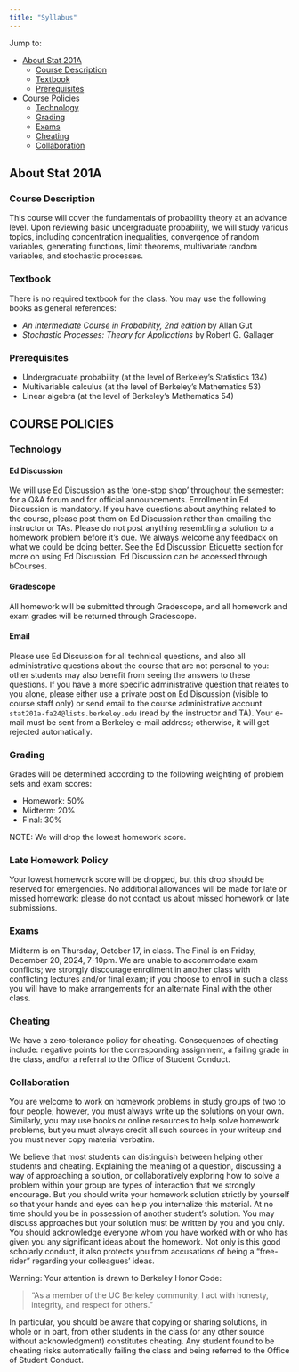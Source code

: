 ```yaml
---
title: "Syllabus"
---
```


Jump to:

- [About Stat 201A](#about)
  - [Course Description](#course)
  - [Textbook](#textbook)
  - [Prerequisites](#prerequisites)
- [Course Policies](#course)
  - [Technology](#technology)
  - [Grading](#grading)
  - [Exams](#exams)
  - [Cheating](#cheating)
  - [Collaboration](#collaboration)

## About Stat 201A

### Course Description

This course will cover the fundamentals of probability theory at an advance level.  Upon reviewing basic undergraduate probability, we will study various topics, including concentration inequalities, convergence of random variables, generating functions, limit theorems, multivariate random variables, and stochastic processes.

### Textbook

There is no required textbook for the class.  You may use the following books as general references:

- *An Intermediate Course in Probability, 2nd edition* by Allan Gut
- *Stochastic Processes: Theory for Applications* by Robert G. Gallager

### Prerequisites

- Undergraduate probability (at the level of Berkeley’s Statistics 134)
- Multivariable calculus (at the level of Berkeley’s Mathematics 53) 
- Linear algebra (at the level of Berkeley’s Mathematics 54)

## COURSE POLICIES

### Technology

#### Ed Discussion

We will use Ed Discussion as the 'one-stop shop' throughout the semester: for a Q&A forum and for official announcements. Enrollment in Ed Discussion is mandatory. If you have questions about anything related to the course, please post them on Ed Discussion rather than emailing the instructor or TAs. Please do not post anything resembling a solution to a homework problem before it's due. We always welcome any feedback on what we could be doing better. See the Ed Discussion Etiquette section for more on using Ed Discussion. Ed Discussion can be accessed through bCourses.

#### Gradescope

All homework will be submitted through Gradescope, and all homework and exam grades will be returned through Gradescope.

#### Email

Please use Ed Discussion for all technical questions, and also all administrative questions about the course that are not personal to you: other students may also benefit from seeing the answers to these questions. If you have a more specific administrative question that relates to you alone, please either use a private post on Ed Discussion (visible to course staff only) or send email to the course administrative account `stat201a-fa24@lists.berkeley.edu`  (read by the instructor and TA).  Your e-mail must be sent from a Berkeley e-mail address; otherwise, it will get rejected automatically.

### Grading

Grades will be determined according to the following weighting of problem sets and exam scores:

- Homework: 50%
- Midterm: 20%
- Final: 30%

NOTE: We will drop the lowest homework score.

### Late Homework Policy
Your lowest homework score will be dropped, but this drop should be reserved for emergencies. No additional allowances will be made for late or missed homework: please do not contact us about missed homework or late submissions.

### Exams

Midterm is on Thursday, October 17, in class.  The Final is on Friday, December 20, 2024, 7-10pm. We are unable to accommodate exam conflicts; we strongly discourage enrollment in another class with conflicting lectures and/or final exam; if you choose to enroll in such a class you will have to make arrangements for an alternate Final with the other class.  

### Cheating

We have a zero-tolerance policy for cheating. Consequences of cheating include: negative points for the corresponding assignment, a failing grade in the class, and/or a referral to the Office of Student Conduct.

### Collaboration

You are welcome to work on homework problems in study groups of two to four people; however, you must always write up the solutions on your own. Similarly, you may use books or online resources to help solve homework problems, but you must always credit all such sources in your writeup and you must never copy material verbatim.

We believe that most students can distinguish between helping other students and cheating. Explaining the meaning of a question, discussing a way of approaching a solution, or collaboratively exploring how to solve a problem within your group are types of interaction that we strongly encourage. But you should write your homework solution strictly by yourself so that your hands and eyes can help you internalize this material. At no time should you be in possession of another student's solution. You may discuss approaches but your solution must be written by you and you only. You should acknowledge everyone whom you have worked with or who has given you any significant ideas about the homework. Not only is this good scholarly conduct, it also protects you from accusations of being a "free-rider" regarding your colleagues' ideas.

Warning: Your attention is drawn to Berkeley Honor Code: 

> “As a member of the UC Berkeley community, I act with honesty, integrity, and respect for others.”

In particular, you should be aware that copying or sharing solutions, in whole or in part, from other students in the class (or any other source without acknowledgment) constitutes cheating.  Any student found to be cheating risks automatically failing the class and being referred to the Office of Student Conduct.


